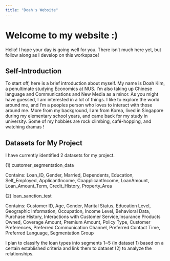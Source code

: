 ```yaml
---
title: "Doah's Website"
---
```


# Welcome to my website :)

Hello! I hope your day is going well for you. There isn't much here yet, but follow along as I develop on this workspace!

## Self-Introduction

To start off, here is a brief introduction about myself. My name is Doah Kim, a penultimate studying Economics at NUS. I'm also taking up Chinese language and Communications and New Media as a minor. As you might have guessed, I am interested in a lot of things. I like to explore the world around me, and I'm a peoples person who loves to interact with those around me. More from my background, I am from Korea, lived in Singapore during my elementary school years, and came back for my study in university. Some of my hobbies are rock climbing, café-hopping, and watching dramas !

## Datasets for My Project

I have currently identified 2 datasets for my project.

\(1\) customer_segmentation_data

Contains: Loan_ID, Gender, Married, Dependents, Education, Self_Employed, ApplicantIncome, CoapplicantIncome, LoanAmount, Loan_Amount_Term, Credit_History, Property_Area

\(2\) loan_sanction_test

Contains: Customer ID, Age, Gender, Marital Status, Education Level, Geographic Information, Occupation, Income Level, Behavioral Data, Purchase History, Interactions with Customer Service,Insurance Products Owned, Coverage Amount, Premium Amount, Policy Type, Customer Preferences, Preferred Communication Channel, Preferred Contact Time, Preferred Language, Segmentation Group

I plan to classify the loan types into segments 1\~5 (in dataset 1) based on a certain established criteria and link them to dataset (2) to analyze the relationships.
